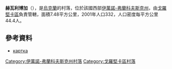 {{coord|48|36|39|N|25|17|42|E|scale:30000|display=title}}

'''赫瓦利博加'''（{{lang-uk|Хвалибога}}），是[[烏克蘭|烏克蘭]]的村落，位於該國西部[[伊萬諾-弗蘭科夫斯克州|伊萬諾-弗蘭科夫斯克州]]，由[[戈羅堅卡區|戈羅堅卡區]]負責管轄，面積7.48平方公里，2001年人口332，人口密度每平方公里44.4人。

==參考資料==
*[http://gska2.rada.gov.ua/pls/z7502/A005?rdat1=18.12.2007&rf7571=13424 картка]{{dead link|date=2018年4月 |bot=InternetArchiveBot |fix-attempted=yes }}

{{DEFAULTSORT:Хвалибога}}
[[Category:伊萬諾-弗蘭科夫斯克州村落|Category:伊萬諾-弗蘭科夫斯克州村落]]
[[Category:戈羅堅卡區村落|Category:戈羅堅卡區村落]]


{{IvanoFrankivsk-geo-stub}}